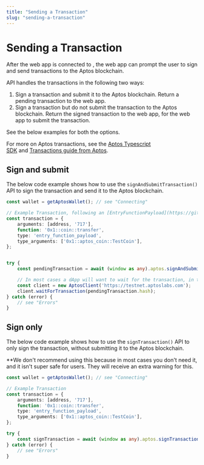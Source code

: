 ```yaml
---
title: "Sending a Transaction"
slug: "sending-a-transaction"
---
```


# Sending a Transaction

After the web app is connected to <CompanyName />, the web app can prompt the user to sign and send transactions to the Aptos blockchain.

<CompanyName /> API handles the transactions in the following two ways:

1. Sign a transaction and submit it to the Aptos blockchain. Return a pending transaction to the web app.
2. Sign a transaction but do not submit the transaction to the Aptos blockchain. Return the signed transaction to the web app, for the web app to submit the transaction.

See the below examples for both the options.

<Info>For more on Aptos transactions, see the&nbsp;[Aptos Typescript SDK](https://aptos-labs.github.io/ts-sdk-doc/)&nbsp;and&nbsp;[Transactions guide from Aptos](https://aptos.dev/guides/creating-a-signed-transaction). </Info>


## Sign and submit

The below code example shows how to use the `signAndSubmitTransaction()` API to sign the transaction and send it to the Aptos blockchain.

```typescript
const wallet = getAptosWallet(); // see "Connecting"

// Example Transaction, following an [EntryFunctionPayload](https://github.com/aptos-labs/aptos-core/blob/main/ecosystem/typescript/sdk/src/generated/models/EntryFunctionPayload.ts#L8-L21)
const transaction = {
    arguments: [address, '717'],
    function: '0x1::coin::transfer',
    type: 'entry_function_payload',
    type_arguments: ['0x1::aptos_coin::TestCoin'],
};


try {
    const pendingTransaction = await (window as any).aptos.signAndSubmitTransaction(transaction);

    // In most cases a dApp will want to wait for the transaction, in these cases you can use the typescript sdk
    const client = new AptosClient('https://testnet.aptoslabs.com');
    client.waitForTransaction(pendingTransaction.hash);
} catch (error) {
    // see "Errors"
}
```


## Sign only

The below code example shows how to use the `signTransaction()` API to only sign the transaction, without submitting it to the Aptos blockchain.

**We don't recommend using this because in most cases you don't need it, and it isn't super safe for users. They will receive an extra warning for this.


```typescript
const wallet = getAptosWallet(); // see "Connecting"

// Example Transaction
const transaction = {
    arguments: [address, '717'],
    function: '0x1::coin::transfer',
    type: 'entry_function_payload',
    type_arguments: ['0x1::aptos_coin::TestCoin'],
};

try {
    const signTransaction = await (window as any).aptos.signTransaction(transaction)
} catch (error) {
    // see "Errors"
}
```
